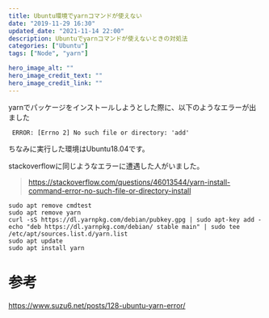 ```yaml
---
title: Ubuntu環境でyarnコマンドが使えない
date: "2019-11-29 16:30"
updated_date: "2021-11-14 22:00"
description: Ubuntuでyarnコマンドが使えないときの対処法
categories: ["Ubuntu"]
tags: ["Node", "yarn"]

hero_image_alt: ""
hero_image_credit_text: ""
hero_image_credit_link: ""
---
```

yarnでパッケージをインストールしようとした際に、以下のようなエラーが出ました

```
 ERROR: [Errno 2] No such file or directory: 'add'
```

ちなみに実行した環境はUbuntu18.04です。

stackoverflowに同じようなエラーに遭遇した人がいました。
> https://stackoverflow.com/questions/46013544/yarn-install-command-error-no-such-file-or-directory-install

```
sudo apt remove cmdtest
sudo apt remove yarn
curl -sS https://dl.yarnpkg.com/debian/pubkey.gpg | sudo apt-key add -
echo "deb https://dl.yarnpkg.com/debian/ stable main" | sudo tee /etc/apt/sources.list.d/yarn.list
sudo apt update
sudo apt install yarn
```

# 参考
https://www.suzu6.net/posts/128-ubuntu-yarn-error/
